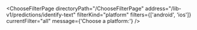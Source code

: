 

<ChooseFilterPage
  directoryPath="/ChooseFilterPage"
  address="/lib-v1/predictions/identify-text"
  filterKind="platform"
  filters={['android', 'ios']}
  currentFilter="all"
  message={'Choose a platform:'}
/>
